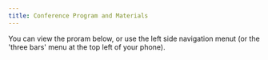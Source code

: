 ```yaml
---
title: Conference Program and Materials
---
```


You can view the proram below, or use the left side navigation menut (or the 'three bars' menu at the top left of your phone).

<div>
    <July3 />
</div>
<div>
    <July4 />
</div>
<div>
    <July5 />
</div>